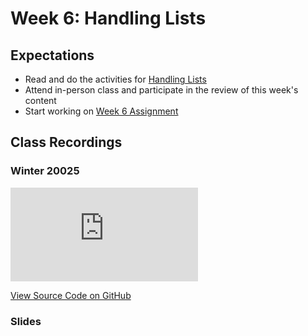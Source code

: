 # Week 6: Handling Lists

## Expectations

- Read and do the activities for [Handling Lists](/week-6/lists)
- Attend in-person class and participate in the review of this week's content
- Start working on [Week 6 Assignment](/week-6/assignment)

## Class Recordings

### Winter 20025

<iframe
  style={{ width: "100%", aspectRatio: "16/9" }}
  src="https://www.youtube.com/embed/GtHI3jIgbMM?si=wRUMtXUPEyXi807C"
  title="YouTube video player"
  frameBorder="0"
  allow="accelerometer; autoplay; clipboard-write; encrypted-media; gyroscope; picture-in-picture; web-share"
  allowFullScreen="allowFullScreen"
></iframe>

[View Source Code on GitHub](https://github.com/warsylewicz/webdev2-demos/tree/1507e7533252369a52b6f179c88be9d67277ea06/app/week-6)

### Slides



<Slideshow file="/week-6/slides" />
